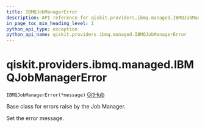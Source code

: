 ```yaml
---
title: IBMQJobManagerError
description: API reference for qiskit.providers.ibmq.managed.IBMQJobManagerError
in_page_toc_min_heading_level: 1
python_api_type: exception
python_api_name: qiskit.providers.ibmq.managed.IBMQJobManagerError
---
```


# qiskit.providers.ibmq.managed.IBMQJobManagerError

<span id="qiskit.providers.ibmq.managed.IBMQJobManagerError" />

`IBMQJobManagerError(*message)` [GitHub](https://github.com/qiskit/qiskit-ibmq-provider/tree/stable/0.19/qiskit/providers/ibmq/managed/exceptions.py "view source code")

Base class for errors raise by the Job Manager.

Set the error message.

